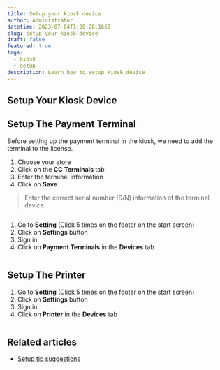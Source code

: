```yaml
---
title: Setup your kiosk device
author: Administrator
datetime: 2023-07-04T1:28:28.166Z
slug: setup-your-kiosk-device
draft: false
featured: true
tags:
  - kiosk
  - setup
description: Learn how to setup kiosk device
---
```


## Setup Your Kiosk Device


## Setup The Payment Terminal

Before setting up the payment terminal in the kiosk, we need to add the terminal to the license.

1. Choose your store
2. Click on the **CC Terminals** tab
3. Enter the terminal information 
4. Click on **Save**

<Blockquote type="warning">
Enter the correct serial number (S/N) information of the terminal device.
</Blockquote>

<img src="/assets/setup-kiosk/8e8e2a4c7008232f248d09f1cef2b339.gif" alt="" />


1. Go to **Setting** (Click 5 times on the footer on the start screen)
2. Click on **Settings** button
3. Sign in
4. Click on **Payment Terminals** in the **Devices** tab

<img src="/assets/setup-kiosk/e25e0d63e3e61310832ec95adf7d781c.gif" alt="" />


## Setup The Printer

1. Go to **Setting** (Click 5 times on the footer on the start screen)
2. Click on **Settings** button
3. Sign in
4. Click on **Printer** in the **Devices** tab

<img src="/assets/setup-kiosk/26b064e67519970c45d6f3bbed8bc1b7.gif" alt="" />

## Related articles

- [Setup tip suggestions](/posts/setup-tip-suggestions)